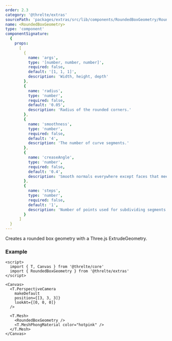 ```yaml
---
order: 2.3
category: '@threlte/extras'
sourcePath: 'packages/extras/src/lib/components/RoundedBoxGeometry/RoundedBoxGeometry.svelte'
name: <RoundedBoxGeometry>
type: 'component'
componentSignature:
  {
    props:
      [
        {
          name: 'args',
          type: '[number, number, number]',
          required: false,
          default: '[1, 1, 1]',
          description: 'Width, height, depth'
        },
        {
          name: 'radius',
          type: 'number',
          required: false,
          default: '0.05',
          description: 'Radius of the rounded corners.'
        },
        {
          name: 'smoothness',
          type: 'number',
          required: false,
          default: '4',
          description: 'The number of curve segments.'
        },
        {
          name: 'creaseAngle',
          type: 'number',
          required: false,
          default: '0.4',
          description: 'Smooth normals everywhere except faces that meet at an angle greater than the crease angle.'
        },
        {
          name: 'steps',
          type: 'number',
          required: false,
          default: '1',
          description: 'Number of points used for subdividing segments along the depth of the extruded spline.'
        }
      ]
  }
---
```


Creates a rounded box geometry with a Three.js ExtrudeGeometry.

### Example

```svelte
<script>
  import { T, Canvas } from '@threlte/core'
  import { RoundedBoxGeometry } from '@threlte/extras'
</script>

<Canvas>
  <T.PerspectiveCamera
    makeDefault
    position={[3, 3, 3]}
    lookAt={[0, 0, 0]}
  />

  <T.Mesh>
    <RoundedBoxGeometry />
    <T.MeshPhongMaterial color="hotpink" />
  </T.Mesh>
</Canvas>
```
